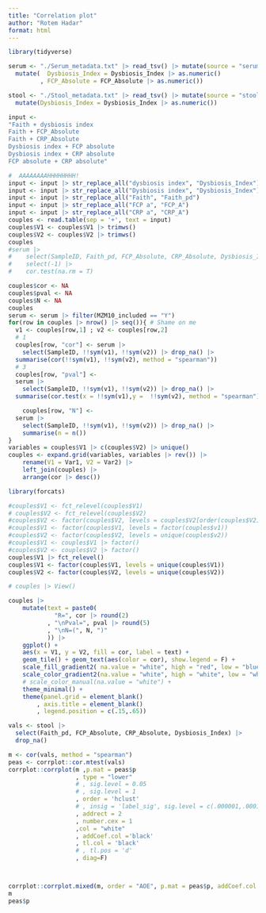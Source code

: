 ```yaml
---
title: "Correlation plot"
author: "Rotem Hadar"
format: html
---
```


```r
library(tidyverse)

serum <- "./Serum_metadata.txt" |> read_tsv() |> mutate(source = "serum") |> 
  mutate(  Dysbiosis_Index = Dysbiosis_Index |> as.numeric()
         , FCP_Absolute = FCP_Absolute |> as.numeric())

stool <- "./Stool_metadata.txt" |> read_tsv() |> mutate(source = "stool") |> 
  mutate(Dysbiosis_Index = Dysbiosis_Index |> as.numeric())
```

```r
input <- 
"Faith + dysbiosis index
Faith + FCP_Absolute
Faith + CRP_Absolute
Dysbiosis index + FCP absolute
Dysbiosis index + CRP absolute
FCP absolute + CRP absolute"

#  AAAAAAAAHHHHHHHH!
input <- input |> str_replace_all("dysbiosis index", "Dysbiosis_Index")
input <- input |> str_replace_all("Dysbiosis index", "Dysbiosis_Index")
input <- input |> str_replace_all("Faith", "Faith_pd")
input <- input |> str_replace_all("FCP a", "FCP_A")
input <- input |> str_replace_all("CRP a", "CRP_A")
couples <- read.table(sep = '+', text = input)
couples$V1 <- couples$V1 |> trimws()
couples$V2 <- couples$V2 |> trimws()
couples
#serum |> 
#    select(SampleID, Faith_pd, FCP_Absolute, CRP_Absolute, Dysbiosis_Index) |> 
#    select(-1) |> 
#    cor.test(na.rm = T)
```


```r
couples$cor <- NA
couples$pval <- NA
couples$N <- NA
couples
serum <- serum |> filter(MZM10_included == "Y")
for(row in couples |> nrow() |> seq()){ # Shame on me
  v1 <- couples[row,1] ; v2 <- couples[row,2] 
  # 1
  couples[row, "cor"] <- serum |> 
    select(SampleID, !!sym(v1), !!sym(v2)) |> drop_na() |>
  summarise(cor(!!sym(v1), !!sym(v2), method = "spearman"))
  # 3
  couples[row, "pval"] <- 
  serum |> 
    select(SampleID, !!sym(v1), !!sym(v2)) |> drop_na() |>
  summarise(cor.test(x = !!sym(v1),y =  !!sym(v2), method = "spearman")$p.value)

    couples[row, "N"] <- 
  serum |> 
    select(SampleID, !!sym(v1), !!sym(v2)) |> drop_na() |>
    summarise(n = n())
}
variables = couples$V1 |> c(couples$V2) |> unique()
couples <- expand.grid(variables, variables |> rev()) |> 
    rename(V1 = Var1, V2 = Var2) |> 
    left_join(couples) |> 
    arrange(cor |> desc())

library(forcats)

#couples$V1 <- fct_relevel(couples$V1)
# couples$V2 <- fct_relevel(couples$V2)
#couples$V2 <- factor(couples$V2, levels = couples$V2[order(couples$V2)])
#couples$V1 <- factor(couples$V1, levels = factor(couples$v1))
#couples$V2 <- factor(couples$V2, levels = unique(couples$v2))
#couples$V1 <- couples$V1 |> factor()
#couples$V2 <- couples$V2 |> factor()
couples$V1 |> fct_relevel()
couples$V1 <- factor(couples$V1, levels = unique(couples$V1))
couples$V2 <- factor(couples$V2, levels = unique(couples$V2))

# couples |> View()
```
```r
couples |> 
    mutate(text = paste0(
             "R=", cor |> round(2)
           , "\nPval=", pval |> round(5)
           , "\nN=(", N, ")"
           )) |> 
    ggplot() +
    aes(x = V1, y = V2, fill = cor, label = text) + 
    geom_tile() + geom_text(aes(color = cor), show.legend = F) +
    scale_fill_gradient2( na.value = "white", high = "red", low = "blue") + 
    scale_color_gradient2(na.value = "white", high = "white", low = "white", mid = "black", limits = c(-30,30)) + 
    # scale_color_manual(na.value = "white") + 
    theme_minimal() +
    theme(panel.grid = element_blank()
        , axis.title = element_blank()
        , legend.position = c(.15,.65))
```
```r
vals <- stool |>
  select(Faith_pd, FCP_Absolute, CRP_Absolute, Dysbiosis_Index) |> 
  drop_na()

m <- cor(vals, method = "spearman")
peas <- corrplot::cor.mtest(vals)
corrplot::corrplot(m ,p.mat = peas$p
                   , type = "lower"
                   # , sig.level = 0.05
                   # , sig.level = 1
                   , order = 'hclust'
                   # , insig = 'label_sig', sig.level = c(.000001,.0001, 0.001, 0.01, 0.05)
                   , addrect = 2
                   , number.cex = 1
                   ,col = "white"
                   , addCoef.col ='black'
                   , tl.col = 'black'
                   # , tl.pos = 'd'
                   , diag=F)



corrplot::corrplot.mixed(m, order = "AOE", p.mat = peas$p, addCoef.col ='black')
m
peas$p
```